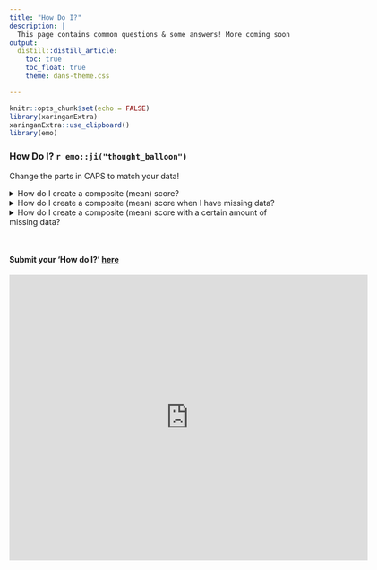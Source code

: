 ```yaml
---
title: "How Do I?"
description: |
  This page contains common questions & some answers! More coming soon!
output:
  distill::distill_article:
    toc: true
    toc_float: true
    theme: dans-theme.css

---
```


```r
knitr::opts_chunk$set(echo = FALSE)
library(xaringanExtra)
xaringanExtra::use_clipboard()
library(emo)
```

### How Do I? `r emo::ji("thought_balloon")`

Change the parts in CAPS to match your data!

<details>
  <summary>How do I create a composite (mean) score?</summary>
<br>

```r
DATA <- DATA %>% 
    dplyr::rowwise() %>% 
    dplyr::mutate(
    NEW_COLUMN_NAME = mean(c(VARIABLE1, VARIABLE2, VARIABLE3)))
```



*Any rows with missing data will have NA in the new column*

</details>

<details>
  <summary>How do I create a composite (mean) score when I have missing data?</summary>

<br>

```r
DATA <- DATA %>% 
    dplyr::rowwise() %>% 
    dplyr::mutate(
    NEW_COLUMN_NAME = mean(c(VARIABLE1, VARIABLE2, VARIABLE3), na.rm = TRUE))
```

*By including the na.rm argument, we can calculate the mean of our variables, even where there is missing data in any of them*

</details>



<details>
  <summary>How do I create a composite (mean) score with a certain amount of missing data?</summary>



```r
VARIABLE_MEAN <- DATA %>% 
      dplyr::select(VARIABLE1, VARIABLE2, VARIABLE3) %>% 
      sjstats::mean_n(., 2) %>% 
      tibble::as_tibble_col(., column_name = "VARIABLE_MEAN")

DATA <- cbind(DATA, VARIABLE_MEAN)
```


*The first part creates a mean of the variables we have selected, only where there are at least 2 responses (you can use any number here in the mean_n() function), and produces a tibble called varible_mean which contains those values. The second part binds that new column to our existing data*


</details>


<br>

#### Submit your 'How do I?' [here](https://docs.google.com/forms/d/e/1FAIpQLScNFE9GSstJNGIe_RsKRO5LoUgzv4st-Pzu610Sz-pdiyRBtA/viewform?usp=sf_link)


<iframe src="https://docs.google.com/forms/d/e/1FAIpQLScNFE9GSstJNGIe_RsKRO5LoUgzv4st-Pzu610Sz-pdiyRBtA/viewform?embedded=true" width="640" height="510" frameborder="0" marginheight="0" marginwidth="0">Loading…</iframe>

<br>

